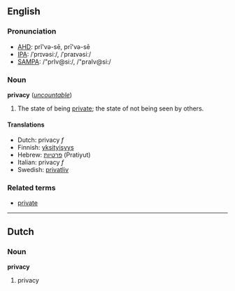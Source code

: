 ==English==
===Pronunciation===
*[[w:AHD|AHD]]: prĭ'və-sē, prī'və-sē
*[[w:IPA|IPA]]: /ˈprɪvəsiː/, /ˈpraɪvəsiː/
*[[w:SAMPA|SAMPA]]: /"prIv@si:/, /"praIv@si:/

===Noun===
'''privacy''' (''[[uncountable]]'')

#The state of being [[private]]; the state of not being seen by others.

==== Translations ====
*Dutch: privacy ''f''
*Finnish: [[yksityisyys]]
*Hebrew: [[פרטיות]] (Pratiyut)
*Italian: privacy ''f''
*Swedish: [[privatliv]]

===Related terms===
*[[private]]

----
==Dutch==
===Noun===
'''privacy'''

# privacy